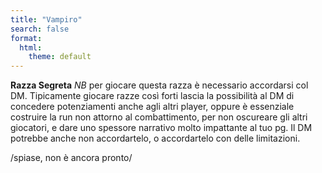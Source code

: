 ```yaml
---
title: "Vampiro"
search: false
format:
  html:
    theme: default
---
```


**Razza Segreta**
*NB* per giocare questa razza è necessario accordarsi col DM. Tipicamente giocare razze così forti lascia la possibilità al DM di concedere potenziamenti anche agli altri player, oppure è essenziale costruire la run non attorno al combattimento, per non oscureare gli altri giocatori, e dare uno spessore narrativo molto impattante al tuo pg. Il DM potrebbe anche non accordartelo, o accordartelo con delle limitazioni.

/spiase, non è ancora pronto/